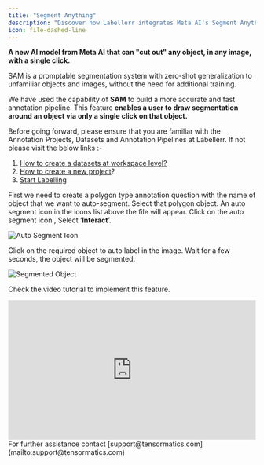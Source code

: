 ```yaml
---
title: "Segment Anything"
description: "Discover how Labellerr integrates Meta AI's Segment Anything Model (SAM) to enable fast and accurate object segmentation with a single click, enhancing your annotation pipeline."
icon: file-dashed-line
---
```


**A new AI model from Meta AI that can "cut out" any object, in any image, with a single click.**

SAM is a promptable segmentation system with zero-shot generalization to unfamiliar objects and images, without the need for additional training.

We have used the capability of **SAM** to build a more accurate and fast annotation pipeline. This feature **enables a user to draw segmentation around an object via only a single click on that object.**

<Note>
Before going forward, please ensure that you are familiar with the Annotation Projects, Datasets and Annotation Pipelines at Labellerr. If not please visit the below links :-

1.  [How to create a datasets at workspace level?](/tutorials/datasets)
2.  [How to create a new project](/getting-started/create-project)?
3.  [Start Labelling](/actions/start-labelling)
</Note>

First we need to create a polygon type annotation question with the name of object that we want to auto-segment. Select that polygon object. An auto segment icon in the icons list above the file will appear. Click on the auto segment icon , Select ‘**Interact**’.

<Frame>
  <img src="https://cdn.labellerr.com/1%20%20Documentation/05027338-1bc7-4404-94c7-00a04347911a.webp" alt="Auto Segment Icon" />
</Frame>

Click on the required object to auto label in the image. Wait for a few seconds, the object will be segmented.

<Frame>
  <img src="https://cdn.labellerr.com/1%20%20Documentation/e86e75cd-2d6c-4f6d-8b59-5b045c3b3f55.webp" alt="Segmented Object" />
</Frame>

Check the video tutorial to implement this feature.
<div style="padding:56.25% 0 0 0;position:relative;">
    <iframe 
      src="https://player.vimeo.com/video/1102130718" 
      style="position:absolute;top:0;left:0;width:100%;height:100%;" 
      frameborder="0" 
      allow="autoplay; fullscreen; picture-in-picture" 
      allowfullscreen>
    </iframe>
  </div>

<Note>
For further assistance contact [support@tensormatics.com](mailto:support@tensormatics.com)
</Note>
